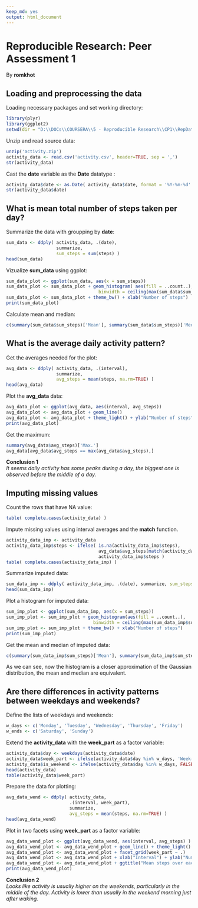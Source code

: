 ```yaml
---
keep_md: yes
output: html_document
---
```

# Reproducible Research: Peer Assessment 1

By **romkhot**

## Loading and preprocessing the data
  
Loading necessary packages and set working directory:
```r
library(plyr)
library(ggplot2)
setwd(dir = "D:\\DOCs\\COURSERA\\5 - Reproducible Research\\CP1\\RepData_PeerAssess1")
```
  
Unzip and read source data:
```r
unzip('activity.zip')
activity_data <- read.csv('activity.csv', header=TRUE, sep = ',')
str(activity_data)
```
  
Cast the **date** variable as the **Date** datatype : 
```r
activity_data$date <- as.Date( activity_data$date, format = '%Y-%m-%d' )
str(activity_data$date)
```


## What is mean total number of steps taken per day?
  
Summarize the data with groupping by **date**:
```r
sum_data <- ddply( activity_data, .(date),
                   summarize,
                   sum_steps = sum(steps) )
head(sum_data)
```
  
Vizualize **sum_data** using ggplot:
```r
sum_data_plot <- ggplot(sum_data, aes(x = sum_steps))
sum_data_plot <- sum_data_plot + geom_histogram( aes(fill = ..count..), 
                                   binwidth = ceiling(max(sum_data$sum_steps, na.rm = TRUE)/30) )
sum_data_plot <- sum_data_plot + theme_bw() + xlab("Number of steps")
print(sum_data_plot)
```
  
Calculate mean and median:
```r
c(summary(sum_data$sum_steps)['Mean'], summary(sum_data$sum_steps)['Median'])
```


## What is the average daily activity pattern?
  
Get the averages needed for the plot:
```r
avg_data <- ddply( activity_data, .(interval),
                   summarize,
                   avg_steps = mean(steps, na.rm=TRUE) )
head(avg_data)
```
  
Plot the **avg_data** data:
```r
avg_data_plot <- ggplot(avg_data, aes(interval, avg_steps))
avg_data_plot <- avg_data_plot + geom_line() 
avg_data_plot <- avg_data_plot + theme_light() + ylab("Number of steps")
print(avg_data_plot)
```
  
Get the maximum:
```r
summary(avg_data$avg_steps)['Max.']
avg_data[avg_data$avg_steps == max(avg_data$avg_steps),]
```
**Conclusion 1**  
*It seems daily activity has some peaks during a day, the biggest one is observed before the middle of a day.* 

## Imputing missing values
  
Count the rows that have NA value:
```r
table( complete.cases(activity_data) )
```
  
Impute missing values using interval averages and the **match** function.
```r
activity_data_imp <- activity_data
activity_data_imp$steps <- ifelse( is.na(activity_data_imp$steps),
                                   avg_data$avg_steps[match(activity_data_imp$interval, avg_data$interval) ],
                                   activity_data_imp$steps )
table( complete.cases(activity_data_imp) )
```
  
Summarize imputed data:
```r
sum_data_imp <- ddply( activity_data_imp, .(date), summarize, sum_steps = sum(steps) )
head(sum_data_imp)
```
  
Plot a histogram for imputed data:
```r
sum_imp_plot <- ggplot(sum_data_imp, aes(x = sum_steps))
sum_imp_plot <- sum_imp_plot + geom_histogram(aes(fill = ..count..), 
                                 binwidth = ceiling(max(sum_data_imp$sum_steps, na.rm = TRUE)/30) )
sum_imp_plot <- sum_imp_plot + theme_bw() + xlab("Number of steps")
print(sum_imp_plot)
```
  
Get  the mean and median of imputed data:
```r
c(summary(sum_data_imp$sum_steps)['Mean'], summary(sum_data_imp$sum_steps)['Median'])
```
As we can see, now the histogram is a closer approximation of the Gaussian distribution, the mean and median are equivalent.

## Are there differences in activity patterns between weekdays and weekends?
  
Define the lists of weekdays and weekends:
```r
w_days <- c('Monday', 'Tuesday', 'Wednesday', 'Thursday', 'Friday')
w_ends <- c('Saturday', 'Sunday')
```
  
Extend the **activity_data** with the **week_part** as a factor variable:
```r
activity_data$day <- weekdays(activity_data$date)
activity_data$week_part <- ifelse(activity_data$day %in% w_days, 'Week-Day', 'Week-End')
activity_data$is_weekend <- ifelse(activity_data$day %in% w_days, FALSE, TRUE)
head(activity_data)
table(activity_data$week_part)
```
  
Prepare the data for plotting:
```r
avg_data_wend <- ddply( activity_data, 
                        .(interval, week_part),
                        summarize,
                        avg_steps = mean(steps, na.rm=TRUE) )
head(avg_data_wend)
```
  
Plot in two facets using **week_part** as a factor variable:
```r
avg_data_wend_plot <- ggplot(avg_data_wend, aes(interval, avg_steps) )
avg_data_wend_plot <- avg_data_wend_plot + geom_line() + theme_light()
avg_data_wend_plot <- avg_data_wend_plot + facet_grid(week_part ~ .) 
avg_data_wend_plot <- avg_data_wend_plot + xlab("Interval") + ylab("Number of steps")
avg_data_wend_plot <- avg_data_wend_plot + ggtitle("Mean steps over each interval with splitting by weekday/weekend")
print(avg_data_wend_plot)
``` 

**Conclusion 2**  
*Looks like activity is usually higher on the weekends, particularly in the middle of the day.
Activity is lower than usually in the weekend morning just after waking.* 
